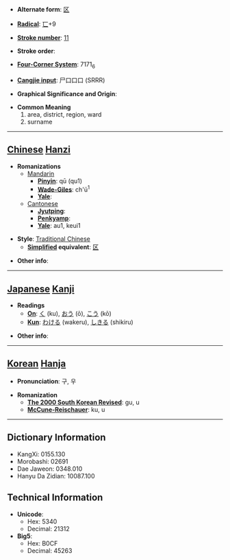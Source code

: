* '''Alternate form''': [[区]]

* '''[[Wiktionary:Chinese radical index| Radical]]''': [[Wiktionary:Chinese radical index 匸|匸]]+9

* '''[[Wiktionary:Chinese total strokes index|Stroke number]]''': [[Wiktionary:Chinese total strokes index 11|11]]

* '''Stroke order''': 

* '''[[Wiktionary:Chinese four corner index|Four-Corner System]]''': 7171<sub>6</sub>

* '''[[Wiktionary:Chinese Cangjie index|Cangjie input]]''': 尸口口口 (SRRR)

* '''Graphical Significance and Origin''': 

* '''Common Meaning'''
*#area, district, region, ward
*# surname


----

== [[Chinese]] [[Hanzi]] ==

* '''Romanizations'''
** [[Mandarin]]
*** '''[[Pinyin]]''': qū (qu1)
*** '''[[Wade-Giles]]''': ch'ü<sup>1</sup>
*** '''[[Yale]]''': 
**[[Cantonese]]
***'''[[Jyutping]]''':
***'''[[Penkyamp]]''': 
***'''[[Yale]]''': au1, keui1

* '''Style''': [[Traditional Chinese]] 
** '''[[Simplified Chinese|Simplified]] equivalent''': [[区]]

* '''Other info''': 

----

== [[Japanese]] [[Kanji]] ==

* '''Readings'''
** '''[[On]]''': [[く]] (ku), [[おう]] (ō), [[こう]] (kō)
** '''[[Kun]]''': [[わける]] (wakeru), [[しきる]] (shikiru)

* '''Other info''':  

----

== [[Korean]] [[Hanja]] ==

* '''Pronunciation''': 구, 우

* '''Romanization'''
** '''[[The 2000 South Korean Revised Romanization|The 2000 South Korean Revised]]''': gu, u
** '''[[McCune-Reischauer]]''': ku, u

----

== Dictionary Information ==

* KangXi: 0155.130
* Morobashi: 02691
* Dae Jaweon: 0348.010
* Hanyu Da Zidian: 10087.100

== Technical Information ==

* '''Unicode''':
** Hex: 5340
** Decimal: 21312
* '''Big5''':
** Hex: B0CF
** Decimal: 45263